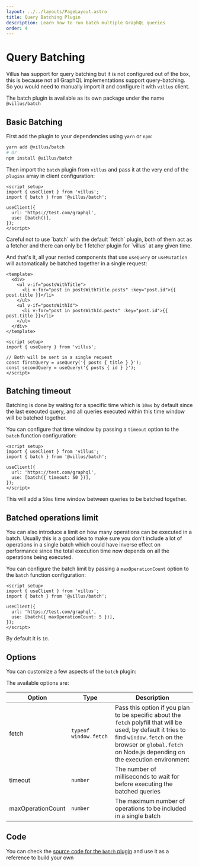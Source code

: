 ```yaml
---
layout: ../../layouts/PageLayout.astro
title: Query Batching Plugin
description: Learn how to run batch multiple GraphQL queries
order: 4
---
```


# Query Batching

Villus has support for query batching but it is not configured out of the box, this is because not all GraphQL implementations support query-batching. So you would need to manually import it and configure it with `villus` client.

The batch plugin is available as its own package under the name `@villus/batch`

## Basic Batching

First add the plugin to your dependencies using `yarn` or `npm`:

```bash
yarn add @villus/batch
# Or
npm install @villus/batch
```

Then import the `batch` plugin from `villus` and pass it at the very end of the `plugins` array in client configuration:

```vue
<script setup>
import { useClient } from 'villus';
import { batch } from '@villus/batch';

useClient({
  url: 'https://test.com/graphql',
  use: [batch()],
});
</script>
```

<doc-tip type="danger">
  Careful not to use `batch` with the default `fetch` plugin, both of them act as a fetcher and there can only be 1 fetcher plugin for `villus` at any given time.
</doc-tip>

And that's it, all your nested components that use `useQuery` or `useMutation` will automatically be batched together in a single request:

```vue
<template>
  <div>
    <ul v-if="postsWithTitle">
      <li v-for="post in postsWithTitle.posts" :key="post.id">{{ post.title }}</li>
    </ul>
    <ul v-if="postsWithId">
      <li v-for="post in postsWithId.posts" :key="post.id">{{ post.title }}</li>
    </ul>
  </div>
</template>

<script setup>
import { useQuery } from 'villus';

// Both will be sent in a single request
const firstQuery = useQuery('{ posts { title } }');
const secondQuery = useQuery('{ posts { id } }');
</script>
```

## Batching timeout

Batching is done by waiting for a specific time which is `10ms` by default since the last executed query, and all queries executed within this time window will be batched together.

You can configure that time window by passing a `timeout` option to the `batch` function configuration:

```vue{7}
<script setup>
import { useClient } from 'villus';
import { batch } from '@villus/batch';

useClient({
  url: 'https://test.com/graphql',
  use: [batch({ timeout: 50 })],
});
</script>
```

This will add a `50ms` time window between queries to be batched together.

## Batched operations limit

You can also introduce a limit on how many operations can be executed in a batch. Usually this is a good idea to make sure you don't include a lot of operations in a single batch which could have inverse effect on performance since the total execution time now depends on all the operations being executed.

You can configure the batch limit by passing a `maxOperationCount` option to the `batch` function configuration:

```vue{7}
<script setup>
import { useClient } from 'villus';
import { batch } from '@villus/batch';

useClient({
  url: 'https://test.com/graphql',
  use: [batch({ maxOperationCount: 5 })],
});
</script>
```

By default it is `10`.

## Options

You can customize a few aspects of the `batch` plugin:

The available options are:

| Option            | Type                  | Description                                                                                                                                                                                                             |
| ----------------- | --------------------- | ----------------------------------------------------------------------------------------------------------------------------------------------------------------------------------------------------------------------- |
| fetch             | `typeof window.fetch` | Pass this option if you plan to be specific about the `fetch` polyfill that will be used, by default it tries to find `window.fetch` on the browser or `global.fetch` on Node.js depending on the execution environment |
| timeout           | `number`              | The number of milliseconds to wait for before executing the batched queries                                                                                                                                             |
| maxOperationCount | `number`              | The maximum number of operations to be included in a single batch                                                                                                                                                       |

## Code

You can check the [source code for the `batch` plugin](https://github.com/logaretm/villus/blob/main/packages/batch/src/index.ts) and use it as a reference to build your own
